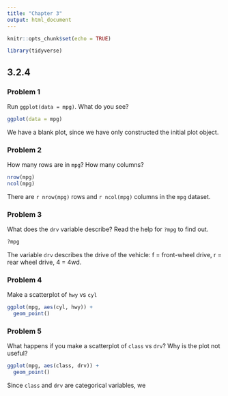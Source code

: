 ```yaml
---
title: "Chapter 3"
output: html_document
---
```


```r
knitr::opts_chunk$set(echo = TRUE)
```

```r
library(tidyverse)
```

## 3.2.4

### Problem 1

Run `ggplot(data = mpg)`. What do you see?

```r
ggplot(data = mpg)
```

We have a blank plot, since we have only constructed the initial plot object.

### Problem 2

How many rows are in `mpg`? How many columns?

```r
nrow(mpg)
ncol(mpg)
```

There are `r nrow(mpg)` rows and `r ncol(mpg)` columns in the `mpg` dataset.

### Problem 3

What does the `drv` variable describe? Read the help for `?mpg` to find out.

```r
?mpg
```

The variable `drv` describes the drive of the vehicle: f = front-wheel drive, r = rear wheel drive, 4 = 4wd.

### Problem 4

Make a scatterplot of `hwy` vs `cyl`

```r
ggplot(mpg, aes(cyl, hwy)) +
  geom_point()
```

### Problem 5

What happens if you make a scatterplot of `class` vs `drv`? Why is the plot not useful?

```r
ggplot(mpg, aes(class, drv)) +
  geom_point()
```

Since `class` and `drv` are categorical variables, we 